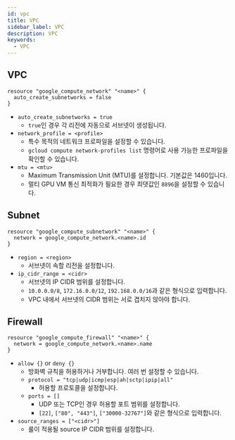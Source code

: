 ```yaml
---
id: vpc
title: VPC
sidebar_label: VPC
description: VPC
keywords:
  - VPC
---
```


## VPC

```hcl
resource "google_compute_network" "<name>" {
  auto_create_subnetworks = false
}
```

- `auto_create_subnetworks = true`
  - `true`인 경우 각 리전에 자동으로 서브넷이 생성됩니다.
- `network_profile = <profile>`
  - 특수 목적의 네트워크 프로파일을 설정할 수 있습니다.
  - `gcloud compute network-profiles list` 명령어로 사용 가능한 프로파일을 확인할 수 있습니다.
- `mtu = <mtu>`
  - Maximum Transmission Unit (MTU)를 설정합니다. 기본값은 1460입니다.
  - 멀티 GPU VM 통신 최적화가 필요한 경우 최댓값인 `8896`을 설정할 수 있습니다.

## Subnet

```hcl
resource "google_compute_subnetwork" "<name>" {
  network = google_compute_network.<name>.id
}
```

- `region = <region>`
  - 서브넷이 속할 리전을 설정합니다.
- `ip_cidr_range = <cidr>`
  - 서브넷의 IP CIDR 범위를 설정합니다.
  - `10.0.0.0/8`, `172.16.0.0/12`, `192.168.0.0/16`과 같은 형식으로 입력합니다.
  - VPC 내에서 서브넷의 CIDR 범위는 서로 겹치지 않아야 합니다.

## Firewall

```hcl
resource "google_compute_firewall" "<name>" {
  network = google_compute_network.<name>.name
}
```

- `allow {}` or `deny {}`
  - 방화벽 규칙을 허용하거나 거부합니다. 여러 번 설정할 수 있습니다.
  - `protocol = "tcp|udp|icmp|esp|ah|sctp|ipip|all"`
    - 허용할 프로토콜을 설정합니다.
  - `ports = []`
    - UDP 또는 TCP인 경우 허용할 포트 범위를 설정합니다.
    - `[22]`, `["80", "443"]`, `["30000-32767"]`와 같은 형식으로 입력합니다.
- `source_ranges = ["<cidr>"]`
  - 룰이 적용될 source IP CIDR 범위를 설정합니다.
